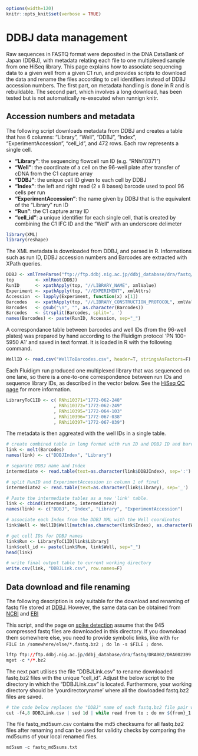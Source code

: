 ```r
options(width=120)
knitr::opts_knit$set(verbose = TRUE)
```

DDBJ data management
====================

Raw sequences in FASTQ format were deposited in the DNA DataBank of Japan
(DDBJ), with metadata relating each file to one multiplexed sample from one
HiSeq library.  This page explains how to associate sequencing data to a given
well from a given C1 run, and provides scripts to download the data and rename
the files according to cell identifiers instead of DDBJ accession numbers.  The
first part, on metadata handling is done in R and is rebuildable.  The second
part, which involves a long download, has been tested but is not automatically
re-executed when runnign knitr.


Accession numbers and metadata
------------------------------

The following script downloads metadata from DDBJ and creates a table that has 6 columns: "Library",  "Well", "DDBJ", "Index", "ExperimentAccession", "cell_id", and 472 rows. Each row represents a single cell. 

- **"Library"**: the sequencing flowcell run ID (e.g. "RNhi10371")
- **"Well"**: the coordinate of a cell on the 96-well plate after transfer of cDNA from the C1 capture array 
- **"DDBJ"**: the unique cell ID given to each cell by DDBJ
- **"Index"**: the left and right read (2 x 8 bases) barcode used to pool 96 cells per run
- **"ExperimentAccession"**: the name given by DDBJ that is the equivalent of the "Library" run ID 
- **"Run"**: the C1 capture array ID 
- **"cell_id"**: a unique identifier for each single cell, that is created by combining the C1 IFC ID and the "Well" with an underscore delimeter

```r
library(XML)
library(reshape)
```

The XML metadata is downloaded from DDBJ, and parsed in R.  Informations such
as run ID, DDBJ accession numbers and Barcodes are extracted with XPath
queries.

```r
DDBJ <- xmlTreeParse("ftp://ftp.ddbj.nig.ac.jp/ddbj_database/dra/fastq/DRA002/DRA002399/DRA002399.experiment.xml", useInternal=T)
top        <- xmlRoot(DDBJ)
RunID      <- xpathApply(top, "//LIBRARY_NAME", xmlValue)
Experiment <- xpathApply(top, "//EXPERIMENT", xmlAttrs)
Accession  <- lapply(Experiment, function(x) x[1])
Barcodes   <- xpathApply(top, "//LIBRARY_CONSTRUCTION_PROTOCOL", xmlValue)
Barcodes   <- gsub("\n", "", as.character(Barcodes))
Barcodes   <- strsplit(Barcodes, split=', ')
names(Barcodes) <- paste(RunID, Accession, sep="_")
```

A correspondance table between barcodes and well IDs (from the 96-well plates)
was prepared by hand according to the Fluidigm protocol 'PN 100-5950 A1' and
saved in text format.  It is loaded in R with the following command.

```r
WellID <- read.csv("WellToBarcodes.csv", header=T, stringsAsFactors=F)
```

Each Fluidigm run produced one multiplexed library that was sequenced on one
lane, so there is a one-to-one correspondence between run IDs and sequence
library IDs, as described in the vector below.  See the [HiSeq QC page](../HiSeq/HiSeq.Rmd)
for more information.

```r
LibraryToC1ID <- c( RNhi10371="1772-062-248"
                  , RNhi10372="1772-062-249"
                  , RNhi10395="1772-064-103"
                  , RNhi10396="1772-067-038"
                  , RNhi10397="1772-067-039")
```

The metadata is then aggreated with the well IDs in a single table.

```r
# create combined table in long format with run ID and DDBJ ID and barcode
link <- melt(Barcodes)
names(link) <- c("DDBJIndex", "Library")

# separate DDBJ name and Index
intermediate <- read.table(text=as.character(link$DDBJIndex), sep=':')

# split RunID and ExperimentAccession in column 1 of final
intermediate2 <- read.table(text=as.character(link$Library), sep='_')

# Paste the intermediate tables as a new 'link' table.
link <- cbind(intermediate, intermediate2)
names(link) <- c("DDBJ", "Index", "Library", "ExperimentAccession")

# associate each Index from the DDBJ XML with the Well coordinates
link$Well <- WellID$Well[match(as.character(link$Index), as.character(WellID$Index))]

# get cell IDs for DDBJ names
link$Run <- LibraryToC1ID[link$Library]
link$cell_id <- paste(link$Run, link$Well, sep="_")
head(link)
```

```r
# write final output table to current working directory
write.csv(link, "DDBJLink.csv", row.names=F)
```

Data download and file renaming
-------------------------------

The following description is only suitable for the download and renaming of fastq file stored at [DDBJ](http://trace.ddbj.nig.ac.jp/DRASearch/submission?acc=DRA002399). However, the same data can be obtained from [NCBI](http://www.ncbi.nlm.nih.gov/Traces/sra/?study=DRP002435) and [EBI](https://www.ebi.ac.uk/ena/data/view/DRP002435) 

This script, and the page on [spike detection](../spikes/spikes.Rmd) assume
that the 945 compressed fastq files are downloaded in this directory.  If you
downoload them somewhere else, you need to provide symbolic links, like with
`for FILE in /somewhere/else/*.fastq.bz2 ; do ln -s $FILE ; done`.

```r
lftp ftp://ftp.ddbj.nig.ac.jp/ddbj_database/dra/fastq/DRA002/DRA002399
mget -c */*.bz2
```

The next part utilises the file "DDBJLink.csv" to rename downloaded fastq.bz2 files with the unique "cell_id".
Adjust the below script to the directory in which the "DDBJLink.csv" is located. Furthermore, your working directory should be 'yourdirectoryname' where all the dowloaded fastq.bz2 files are saved. 

```r
# the code below replaces the "DDBJ" name of each fastq.bz2 file pair with the corresponding "cell_id"
cut -f4,8 DDBJLink.csv | sed 1d | while read from to ; do mv ${from}_1.fastq.bz2 ${to}.1.fastq.bz2 ; mv ${from}_2.fastq.bz2 ${to}.2.fastq.bz2; done
```

The file fastq_md5sum.csv contains the md5 checksums for all fastq.bz2 files after renaming and can be used for validity checks by comparing the md5sums of your local renamed files.

```r
md5sum -c fastq_md5sums.txt
```
